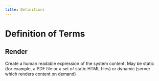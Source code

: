 ```yaml
---
title: Definitions
---
```


# Definition of Terms

## Render
Create a human readable expression of the system content.  May be 
static (for example, a PDF file or a set of static HTML files) or 
dynamic (server which renders content on demand)
